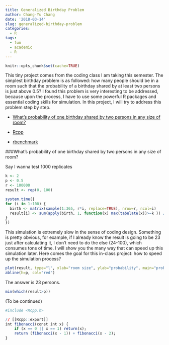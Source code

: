 ```yaml
---
title: Generalized Birthday Problem
author: Chang-Yu Chang
date: '2018-03-14'
slug: generalized-birthday-problem
categories:
  - R
tags:
  - fun
  - academic
  - R
---
```

```r
knitr::opts_chunk$set(cache=TRUE)
```
This tiny project comes from the coding class I am taking this semester. The simplest birthday problem is as followed: how many people should be in a room such that the probability of a birthday shared by at least two persons is just above 0.5? I found this problem is very interesting to be addressed, because upon the process, I have to use some powerful R packages and essential coding skills for simulation. In this project, I will try to address this problem step by step. 

- [What's probability of one birthday shared by two persons in any size of room?](https://changyuchang.netlify.com/post/generalized-birthday-problem/#what's-probability-of-one-birthday-shared-by-two-persons-in-any-size-of-room?)

- [Rcpp](https://changyuchang.netlify.com/post/generalized-birthday-problem/#rcpp)

- [rbenchmark](https://changyuchang.netlify.com/post/generalized-birthday-problem/#rbenchmark)

###What's probability of one birthday shared by two persons in any size of room?

Say I wanna test 1000 replicates
```r
k <- 2
p <- 0.5
r <- 100000
result <- rep(0, 100)

system.time({
for (i in 1:100) {
  birth <- matrix(sample(1:365, r*i, replace=TRUE), nrow=r, ncol=i)
  result[i] <- sum(apply(birth, 1, function(x) max(tabulate(x))>=k )) / r
}
})
```

This simulation is extremely slow in the sense of coding design. Something is pretty obvious, for example, if I already know the result is going to be 23 just after calculating it, I don't need to do the else (24-100), which consumes tons of time. I will show you the many way that can speed up this simulation later. Here comes the goal for this in-class project: how to speed up the simulation process?
```r
plot(result, type="l", xlab="room size", ylab="probability", main="probability of a birthday shared by k persons")
abline(h=p, col="red") 
```

The answer is 23 persons. 
```r
min(which(result>p))
```

(To be continued)



```r
#include <Rcpp.h>

// [[Rcpp::export]]
int fibonacci(const int x) {
    if (x == 0 || x == 1) return(x);
    return (fibonacci(x - 1)) + fibonacci(x - 2);
}

```

